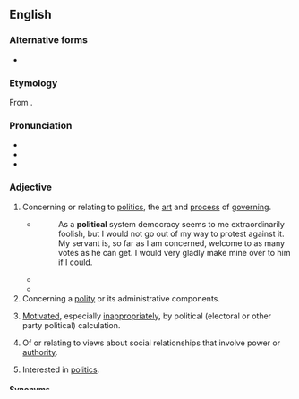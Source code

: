 ==English==

===Alternative forms===
* {{l|en|politicall}} {{qualifier|obsolete}}

===Etymology===
From {{etyl|la|en}} {{m|la|politicus}} {{suffix||al|lang=en}}.

===Pronunciation===
* {{IPA|/pəˈlɪtɪkəl/|lang=en}}
* {{audio|en-us-political.ogg|Audio (US)|lang=en}}
* {{hyphenation|po|lit|i|cal|lang=en}}

===Adjective===
{{en-adj}}

# Concerning or relating to [[politics]], the [[art]] and [[process]] of [[governing]].
#: {{ux|en|'''Political''' principles are rarely absolute, as '''political''' logic holds an imperfect result by compromise is better than a theoretically perfect abstention from the political process in the opposition.}}
#* {{RQ:Brmnghm Gsmr|I|01}}
#*: As a '''political''' system democracy seems to me extraordinarily foolish, but I would not go out of my way to protest against it. My servant is, so far as I am concerned, welcome to as many votes as he can get. I would very gladly make mine over to him if I could.
#* {{quote-magazine|date=2012-01
|author=Philip E. Mirowski|volume=100|issue=1|page=87|magazine={{w|American Scientist}}
|title=[http://www.americanscientist.org/bookshelf/pub/harms-to-health-from-the-pursuit-of-profits Harms to Health from the Pursuit of Profits]
|passage=In an era when '''political''' leaders promise deliverance from decline through America’s purported preeminence in scientific research, the news that science is in deep trouble in the United States has been as unwelcome as a diagnosis of leukemia following the loss of health insurance.}}
#* {{quote-journal|date=November 7, 2012|author=Matt Bai|title=Winning a Second Term, Obama Will Confront Familiar Headwinds|work=New York Times|url=http://www.nytimes.com/2012/11/07/us/politics/in-president-obamas-second-term-familiar-challenges.html?pagewanted=all&_r=0
|passage=That brief moment after the election four years ago, when many Americans thought Mr. Obama’s election would presage a new, less fractious '''political''' era, now seems very much a thing of the past.}}
# Concerning a [[polity]] or its administrative components.
#: {{ux|en|Good '''political''' staff is hard to find, they may neither be ambitious and corrupted by power nor tempted by private sector careers.}}
# {{lb|en|pejorative}} [[motivate|Motivated]], especially [[inappropriately]], by political (electoral or other party political) calculation.
# Of or relating to views about social relationships that involve power or [[authority]].
# {{lb|en|of a person}} Interested in [[politics]].

====Synonyms====
* {{l|en|politic}}

====Antonyms====
* {{l|en|nonpolitical}}, {{l|en|non-political}}

====Derived terms====
{{rel-top3|Terms derived from ''political''}}
* {{l|en|geopolitical}}
* {{l|en|politicality}}
* {{l|en|politically}}
* {{l|en|political agent}}
* {{l|en|political animal}}
{{rel-mid3}}
* {{l|en|political arithmetic}}
* {{l|en|political asylum}}
* {{l|en|political economy}}
* {{l|en|political football}}
* {{l|en|politicalness}}
{{rel-mid3}}
* {{l|en|political party}}
* {{l|en|political prisoner}}
* {{l|en|party political}}
* {{l|en|politically correct}}
* {{l|en|sociopolitical}}
{{rel-bottom}}

====Related terms====
{{rel-top3|Terms etymologically related to ''political''}}
* {{l|en|politician}}
* {{l|en|politicize}}
{{rel-mid}}
* {{l|en|politick}}
* {{l|en|politico}}
{{rel-bottom}}

====Translations====
{{trans-top|concerning or relating to politics}}
* Afrikaans: {{t|af|politieke}}
* Albanian: {{t+|sq|politik|m}}, {{t|sq|politike|f}}
* Arabic: {{t|ar|سِيَاسِيّ}}
* Armenian: {{t+|hy|քաղաքական}}
* Asturian: {{t|ast|políticu}}
* Azeri: {{t|az|siyasi}}
* Catalan: {{t|ca|polític}}
* Chinese:
*: Mandarin: {{t+|cmn|政治|tr=zhèngzhì|sc=Hani}}
* Czech: {{t+|cs|politický|m}}
* Danish: {{t|da|politisk}}
* Dutch: {{t+|nl|politiek}}
* Esperanto: {{t|eo|politika}}
* Finnish: {{t+|fi|poliittinen}}
* French: {{t+|fr|politique}}
* Galician: {{t+|gl|político}}
* German: {{t+|de|politisch}}
* Greek: {{t+|el|πολιτικός}}
* Hindi: {{t+|hi|राजनीतिक|tr=rājanītika|sc=Deva}}
* Icelandic: {{t|is|pólitísk|m}}, {{t|is|pólitíska|f}}
* Ido: [[politikala]]
* Interlingua: {{t|ia|politic}}
{{trans-mid}}
* Italian: {{t+|it|politico}}
* Japanese: {{t|ja|政治的|tr=せいじてき, seijiteki}}
* Korean: {{t+|ko|정치|sc=Kore}}, {{t+|ko|정치적|sc=Kore}}
* Latin: {{t|la|politicus}}
* Latvian: {{t|lv|politisks}}
* Macedonian: {{t|mk|политички|tr=polítički|sc=Cyrl}}
* Maori: {{t|mi|tōrangapū}}
* Norwegian:
*: Bokmål: {{t+|no|politisk}}
*: Nynorsk: {{t+|no|politisk}}
* Occitan: {{t|oc|politic}}
* Polish: {{t+|pl|polityczny}}
* Portuguese: {{t+|pt|político}}
* Romanian: {{t+|ro|politic|m|n}}, {{t+|ro|politică|f}}
* Russian: {{t+|ru|полити́ческий}}
* Spanish: {{t+|es|político}}
* Swedish: {{t+|sv|politisk}}
* Tagalog: {{t|tl|pampolitika}}
* Turkish: {{t+|tr|siyasi}}, {{t+|tr|siyasal}}, {{t+|tr|politik}}
* Turkmen: {{t|tk|syýasy}}
* Vietnamese: {{t+|vi|chính trị}}
* Yiddish: {{t|yi|פּאָליטיש}}
{{trans-bottom}}

{{trans-top|motivated by political calculation}}
* Catalan: {{t|ca|polític}}
* Dutch: {{t+|nl|partijpolitiek}}, {{t+|nl|politiek}}
* Finnish: {{t+|fi|poliittinen}}
* Greek: {{t+|el|πολιτικός}}
* Japanese: {{t|ja|政治的|tr=せいじてき, seijiteki}}
{{trans-mid}}
* Latvian: {{t|lv|politisks}}
* Macedonian: {{t|mk|политички|tr=polítički|sc=Cyrl}}
* Portuguese: {{t+|pt|político}}
* Romanian: {{t+|ro|politic|m|n}}
* Russian: {{t+|ru|полити́ческий}}
{{trans-bottom}}

{{trans-top|of or relating to views about social relationships that involve power or authority}}
* Dutch: {{t+|nl|politiek}}
* Finnish: {{t+|fi|poliittinen}}
* Greek: {{t+|el|πολιτικός}}, {{t+|el|πολιτειακός}}, {{t+|el|δημόσιος}}
* Japanese: {{t|ja|政治的|tr=せいじてき, seijiteki}}
{{trans-mid}}
* Latvian: {{t|lv|politisks}}
* Macedonian: {{t|mk|политички|tr=polítički|sc=Cyrl}}
* Romanian: {{t+|ro|politic|m|n}}
* Russian: {{t+|ru|полити́ческий}}
{{trans-bottom}}

{{checktrans-top}}
* French: {{t-check|fr|politique}}
* German: {{t-check|de|politisch}}
* Hebrew: {{t-check|he|פוליטי|tr=politi|sc=Hebr}}
* Ido: {{t-check|io|politikala}}
* Interlingua: {{t-check|ia|politic}}
{{trans-mid}}
* Sicilian: {{t-check|scn|pulìticu}}
* Spanish: {{t-check|es|político|m}}
* Telugu: {{t-check|te|రాజకీయ|tr=raajakeeya|sc=Telu}}
{{trans-bottom}}

===Noun===
{{en-noun}}

# A political [[agent]] or [[officer]].
#* '''1990''', {{w|Peter Hopkirk}}, ''The Great Game'', Folio Society 2010, p. 265:
#*: One such officer was Count Nikolai Ignatiev, a brilliant and ambitious '''political''', who enjoyed the ear of the Tsar and burned to settle his country's scores with the British.
# A [[publication]] focusing on [[politics]].

===Statistics===
* {{rank|etc.|broke|waiting|773|political|reading|German|seven}}

[[ar:political]]
[[az:political]]
[[ca:political]]
[[cs:political]]
[[cy:political]]
[[da:political]]
[[de:political]]
[[et:political]]
[[el:political]]
[[es:political]]
[[eu:political]]
[[fr:political]]
[[ko:political]]
[[io:political]]
[[kn:political]]
[[kk:political]]
[[ku:political]]
[[li:political]]
[[hu:political]]
[[mg:political]]
[[ml:political]]
[[my:political]]
[[ja:political]]
[[no:political]]
[[km:political]]
[[pl:political]]
[[pt:political]]
[[ru:political]]
[[simple:political]]
[[fi:political]]
[[sv:political]]
[[ta:political]]
[[te:political]]
[[th:political]]
[[chr:political]]
[[tr:political]]
[[uk:political]]
[[vi:political]]
[[zh:political]]